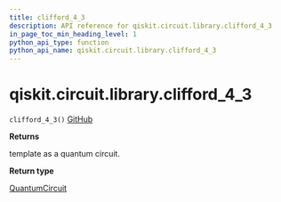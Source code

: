 ```yaml
---
title: clifford_4_3
description: API reference for qiskit.circuit.library.clifford_4_3
in_page_toc_min_heading_level: 1
python_api_type: function
python_api_name: qiskit.circuit.library.clifford_4_3
---
```


# qiskit.circuit.library.clifford\_4\_3

<span id="qiskit.circuit.library.clifford_4_3" />

`clifford_4_3()` [GitHub](https://github.com/qiskit/qiskit/tree/stable/0.21/qiskit/circuit/library/templates/clifford/clifford_4_3.py "view source code")

**Returns**

template as a quantum circuit.

**Return type**

[QuantumCircuit](qiskit.circuit.QuantumCircuit "qiskit.circuit.QuantumCircuit")

